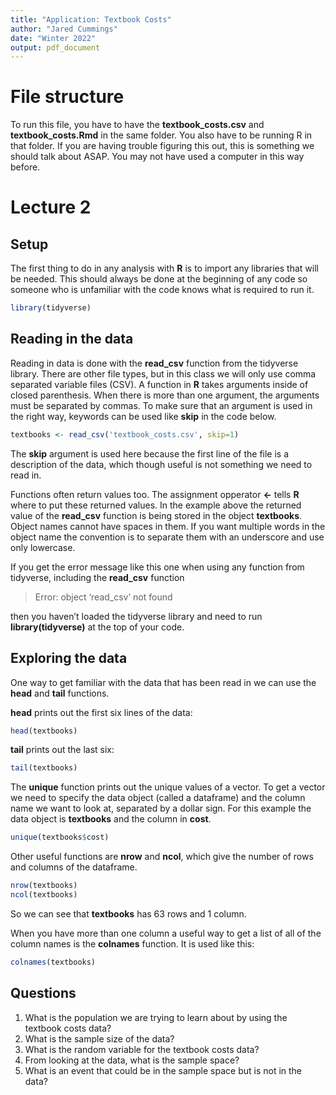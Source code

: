 ```yaml
---
title: "Application: Textbook Costs"
author: "Jared Cummings"
date: "Winter 2022"
output: pdf_document
---
```


# File structure
To run this file, you have to have the **textbook_costs.csv** and **textbook_costs.Rmd** in the same folder. You also have to be running R in that folder. If you are having trouble figuring this out, this is something we should talk about ASAP. You may not have used a computer in this way before.

# Lecture 2
## Setup
The first thing to do in any analysis with **R** is to import any libraries that will be needed. This should always be done at the beginning of any code so someone who is unfamiliar with the code knows what is required to run it.
```r
library(tidyverse)
```

## Reading in the data
Reading in data is done with the **read_csv** function from the tidyverse library. There are other file types, but in this class we will only use comma separated variable files (CSV). 
A function in **R** takes arguments inside of closed parenthesis. When there is more than one argument, the arguments must be separated by commas. To make sure that an argument is used in the right way, keywords can be used like **skip** in the code below.
```r
textbooks <- read_csv('textbook_costs.csv', skip=1)
```
The **skip** argument is used here because the first line of the file is a description of the data, which though useful is not something we need to read in.

Functions often return values too. The assignment opperator **<-** tells **R** where to put these returned values. In the example above the returned value of the **read_csv** function is being stored in the object **textbooks**. Object names cannot have spaces in them. If you want multiple words in the object name the convention is to separate them with an underscore and use only lowercase.

If you get the error message like this one when using any function from tidyverse, including the **read_csv** function

> Error: object 'read_csv' not found

then you haven't loaded the tidyverse library and need to run **library(tidyverse)** at the top of your code.

## Exploring the data

One way to get familiar with the data that has been read in we can use the **head** and **tail** functions. 

**head** prints out the first six lines of the data:
```r
head(textbooks)
```
**tail** prints out the last six:
```r
tail(textbooks)
```

The **unique** function prints out the unique values of a vector. To get a vector we need to specify the data object (called a dataframe) and the column name we want to look at, separated by a dollar sign. For this example the data object is **textbooks** and the column in **cost**.
```r
unique(textbooks$cost)
```

Other useful functions are **nrow** and **ncol**, which give the number of rows and columns of the dataframe.
```r
nrow(textbooks)
ncol(textbooks)
```
So we can see that **textbooks** has 63 rows and 1 column.

When you have more than one column a useful way to get a list of all of the column names is the **colnames** function. It is used like this:
```r
colnames(textbooks)
```


## Questions
1. What is the population we are trying to learn about by using the textbook costs data?
2. What is the sample size of the data?
3. What is the random variable for the textbook costs data?
4. From looking at the data, what is the sample space?
5. What is an event that could be in the sample space but is not in the data?
